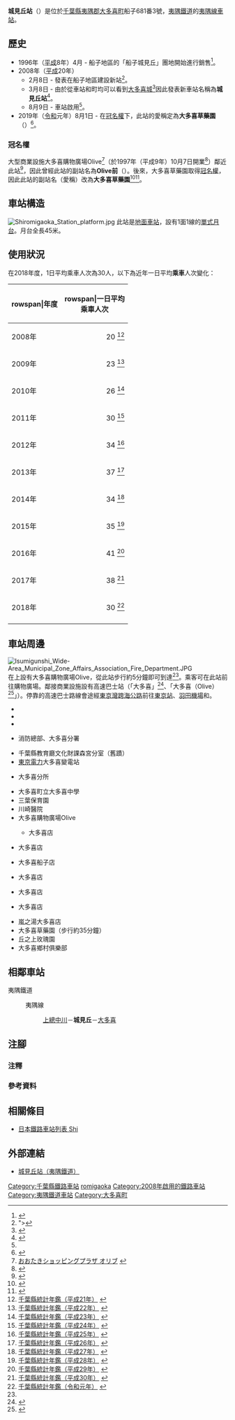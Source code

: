{{NoteTA|G1=Transport
|T=zh-hans:城见丘站;zh-hk:城見丘站;zh-tw:城見丘車站;
|1=zh-hans:城见丘站;zh-hk:城見丘站;zh-tw:城見丘車站;
}}
{{Infobox station
|公司色 = yellow |namecolour = black
|站名 = 城見丘
|圖片 = Shiromigaoka Station entrance.jpg
|圖片說明 = 車站出入口、開業紀念牌（2008年8月13日）
|日文原名 = 城見ヶ丘
|平假名 = しろみがおか
|羅馬拼音 = Shiromigaoka
|副站名 = 大多喜草藥園
|電報略號 = シロ
|所在地 = {{JPN}}[[千葉縣|千葉縣]][[夷隅郡|夷隅郡]][[大多喜町|大多喜町]]船子681番3號
|座標 = {{coord|35|17|30.0|N|140|15|9.4|E|type:railwaystation_region:JP-24|display=inline,title}}
|車站構造 = [[地面車站|地面車站]]
|月台配置 = 1面1線
|啟用年月日 = 2008年（[[平成|平成]]20年）8月9日<ref name="chibanippo200889">{{Cite news|title=経営再建の起爆剤に「城見ケ丘駅」が開業 いすみ鉄道|newspaper={{Translink|ja|千葉日報}}|publisher=千葉日報社|date=2008-08-09}}</ref>
|廢站年月日 = 
|乘客人數 = 30
|上下車人次 = 
|統計年度 = 2018
|轉車 = 
|全寬備註 = [[無人車站|無人車站]]
|adjacent = {{Adjacent stations|system=夷隅鐵道|line=夷隅線|left=上總中川|right=大多喜|note-left=2.8km|note-mid=距離[[大原站_(千葉縣)|大原]]14.7km|note-right=1.1km}}
}}
'''城見丘站'''（{{jpn|j=城見ヶ丘駅|hg=しろみがおかえき|rm=Shiromigaoka eki|f=y}}）是位於[[千葉縣|千葉縣]][[夷隅郡|夷隅郡]][[大多喜町|大多喜町]]船子681番3號，[[夷隅鐵道|夷隅鐵道]]的[[夷隅線|夷隅線]][[鐵路車站|車站]]。

== 歷史 ==
* 1996年（[[平成|平成]]8年）4月 - 船子地區的「船子城見丘」團地開始進行銷售<ref name="chibanippo1996115 ">{{Cite news|title=人口増へ分譲団地造成 大多喜城を一望 「船子城見ケ丘」4月にも募集へ|newspaper={{Translink|ja|千葉日報}}|publisher=千葉日報社|date=1996-01-15}}</ref>{{Refnest|group="注釋"|由於「船子城見丘」可看見[[大多喜城|大多喜城]]，當地風光明美使較高名氣。在1998年（平成10年）1月前，約一半的地方已經售出<ref name="chibanippo1998122 ">{{Cite news|title=風光明美な土地柄に人気 分譲住宅、5割が売約 大多喜町船子城見ケ丘団地|newspaper={{Translink|ja|千葉日報}}|publisher=千葉日報社|date=1998-01-22|language=ja}}</ref>。}}。
* 2008年（[[平成|平成]]20年）
** 2月8日 - 發表在船子地區建設新站<ref name="nikkei20080208">">{{Cite news| last =| first =| coauthors =| title =いすみ鉄道新駅建設、県民から名前を公募| newspaper =[[NIKKEI_NET|NIKKEI NET]]（截至2010年1月10日的互聯網存檔）| location =| pages =| language =ja| publisher =[[日本經濟新聞社|日本經濟新聞社]]| date =2008-02-08| url =http://www.nikkei.co.jp/news/retto/20080208c3b0805e08.html| accessdate =| archiveurl =https://web.archive.org/web/20100110020153/http://www.nikkei.co.jp/news/retto/20080208c3b0805e08.html| archivedate =2010年1月10日| dead-url =no}}</ref>。
** 3月8日 - 由於從車站和町均可以看到[[大多喜城|大多喜城]]<ref name="shiminkaikan">{{Cite web|url=http://www.town.otaki.chiba.jp/new/newstation3.html|title=いすみ鉄道「新駅名称」決まる（截至2008年5月2日的互聯網存檔）|publisher=千葉縣大多喜町|language=ja|accessdate=2016-07-28|archiveurl=https://web.archive.org/web/20080502004102/http://www.town.otaki.chiba.jp/new/newstation3.html|archivedate=2008年5月2日|dead-url=no}}</ref>因此發表新車站名稱為'''城見丘站'''<ref name="chibanippo200839">{{Cite news|title=新駅名は「城見ヶ丘」 いすみ鉄道 大多喜町船子に7月開設|newspaper={{Translink|ja|千葉日報}}|publisher=千葉日報社|date=2008-03-09|language=ja}}</ref>。
** 8月9日 - 車站啟用<ref name="chibanippo200889" />。
* 2019年（[[令和|令和]]元年）8月1日 - 在[[冠名權|冠名權]]下，此站的愛稱定為'''大多喜草藥園'''（{{jpn|j=大多喜ハーブガーデン}}）<ref>{{Cite web|title=いすみ鉄道ネーミングライツ取得のお知らせ|url=https://herbisland.co.jp/info/2720001|website=大多喜ハーブガーデン|accessdate=2019-12-09|language=ja|archive-date=2020-11-27|archive-url=https://web.archive.org/web/20201127132812/https://herbisland.co.jp/info/2720001|dead-url=no}}</ref>。

=== 冠名權 ===
大型商業設施大多喜購物廣場Olive<ref>[http://www.olive-sc.or.jp/ おおたきショッピングプラザ オリブ] {{Wayback|url=http://www.olive-sc.or.jp/ |date=20190730034225 }}{{ja icon}}</ref>（於1997年（平成9年）10月7日開業<ref name="chibanippo1997101">{{Cite news|title=ショッピングプラザ「オリブ」 きょう竣工、7日オープン 地元主導 大多喜町|newspaper={{Translink|ja|千葉日報}}|publisher=千葉日報社|date=1997-10-01|language=ja}}</ref>）鄰近此站<ref name="olive access">{{Cite web|url=http://www.olive-sc.or.jp/access.html|title=アクセスMAP|publisher=おおたきショッピングプラザ オリブ|accessdate=2019-12-15|language=ja|archive-date=2016-04-02|archive-url=https://web.archive.org/web/20160402033633/http://olive-sc.or.jp/access.html|dead-url=no}}</ref>，因此曾經此站的副站名為'''Olive前'''（{{jpn|j=オリブ前}}）。後來，大多喜草藥園取得[[冠名權|冠名權]]，因此此站的副站名（愛稱）改為'''大多喜草藥園'''<ref>{{Cite web|title=路線図 いすみ鉄道株式会社|url=https://www.isumirail.co.jp/route.html|website=www.isumirail.co.jp|accessdate=2019-12-09|language=ja|archive-date=2019-08-24|archive-url=https://web.archive.org/web/20190824075226/https://www.isumirail.co.jp/route.html|dead-url=no}}</ref><ref>{{Cite web|title=ネーミングライツ募集 いすみ鉄道株式会社|url=https://www.isumirail.co.jp/namingrights.html|website=www.isumirail.co.jp|accessdate=2019-12-09|language=ja|archive-date=2019-06-22|archive-url=https://web.archive.org/web/20190622032840/https://www.isumirail.co.jp/namingrights.html|dead-url=no}}</ref>。

== 車站構造 ==
[[File:Shiromigaoka_Station_platform.jpg|thumb]]
此站是[[地面車站|地面車站]]，設有1面1線的[[單式月台|單式月台]]。月台全長45米。

== 使用狀況 ==
在2018年度，1日平均乘車人次為30人，以下為近年一日平均'''乘車'''人次變化：

{| class="wikitable sortable"
|-
!rowspan|年度
!rowspan|一日平均<br>乘車人次
|-
|2008年
|style="text-align:right;"|20 <ref>[http://www.pref.chiba.lg.jp/toukei/toukeidata/nenkan/nenkan-h21/index.html#a11 千葉縣統計年鑑（平成21年）] {{Wayback|url=http://www.pref.chiba.lg.jp/toukei/toukeidata/nenkan/nenkan-h21/index.html#a11 |date=20170830234256 }}{{ja icon}}</ref>
|-
|2009年
|style="text-align:right;"|23 <ref>[http://www.pref.chiba.lg.jp/toukei/toukeidata/nenkan/nenkan-h22/index.html#a11 千葉縣統計年鑑（平成22年）] {{Wayback|url=http://www.pref.chiba.lg.jp/toukei/toukeidata/nenkan/nenkan-h22/index.html#a11 |date=20170830195836 }}{{ja icon}}</ref>
|-
|2010年
|style="text-align:right;"|26 <ref>[http://www.pref.chiba.lg.jp/toukei/toukeidata/nenkan/nenkan-h23/index.html#a11 千葉縣統計年鑑（平成23年）] {{Wayback|url=http://www.pref.chiba.lg.jp/toukei/toukeidata/nenkan/nenkan-h23/index.html#a11 |date=20170830194602 }}{{ja icon}}</ref>
|-
|2011年
|style="text-align:right;"|30 <ref>[http://www.pref.chiba.lg.jp/toukei/toukeidata/nenkan/nenkan-h24/index.html#a11 千葉縣統計年鑑（平成24年）] {{Wayback|url=http://www.pref.chiba.lg.jp/toukei/toukeidata/nenkan/nenkan-h24/index.html#a11 |date=20170830195245 }}{{ja icon}}</ref>
|-
|2012年
|style="text-align:right;"|34 <ref>[http://www.pref.chiba.lg.jp/toukei/toukeidata/nenkan/nenkan-h25/index.html#a11 千葉縣統計年鑑（平成25年）] {{Wayback|url=http://www.pref.chiba.lg.jp/toukei/toukeidata/nenkan/nenkan-h25/index.html#a11 |date=20170830193518 }}{{ja icon}}</ref>
|-
|2013年
|style="text-align:right;"|37 <ref>[http://www.pref.chiba.lg.jp/toukei/toukeidata/nenkan/nenkan-h26/index.html#a11 千葉縣統計年鑑（平成26年）] {{Wayback|url=http://www.pref.chiba.lg.jp/toukei/toukeidata/nenkan/nenkan-h26/index.html#a11 |date=20170811105000 }}{{ja icon}}</ref>
|-
|2014年
|style="text-align:right;"|34 <ref>[http://www.pref.chiba.lg.jp/toukei/toukeidata/nenkan/nenkan-h27/index.html#a11 千葉縣統計年鑑（平成27年）] {{Wayback|url=http://www.pref.chiba.lg.jp/toukei/toukeidata/nenkan/nenkan-h27/index.html#a11 |date=20170811105502 }}{{ja icon}}</ref>
|-
|2015年
|style="text-align:right;"|35 <ref>[http://www.pref.chiba.lg.jp/toukei/toukeidata/nenkan/nenkan-h28/index.html#a11 千葉縣統計年鑑（平成28年）] {{Wayback|url=http://www.pref.chiba.lg.jp/toukei/toukeidata/nenkan/nenkan-h28/index.html#a11 |date=20200424142807 }}{{ja icon}}</ref>
|-
|2016年
|style="text-align:right;"|41 <ref>[http://www.pref.chiba.lg.jp/toukei/toukeidata/nenkan/nenkan-h29/index.html#a11 千葉縣統計年鑑（平成29年）] {{Wayback|url=http://www.pref.chiba.lg.jp/toukei/toukeidata/nenkan/nenkan-h29/index.html#a11 |date=20200424103245 }}{{ja icon}}</ref>
|-
|2017年
|style="text-align:right;"|38 <ref>[http://www.pref.chiba.lg.jp/toukei/toukeidata/nenkan/nenkan-h30/index.html#a11 千葉縣統計年鑑（平成30年）] {{Wayback|url=http://www.pref.chiba.lg.jp/toukei/toukeidata/nenkan/nenkan-h30/index.html#a11 |date=20200424114852 }}{{ja icon}}</ref>
|-
|2018年
|style="text-align:right;"|30 <ref>[https://www.pref.chiba.lg.jp/toukei/toukeidata/nenkan/nenkan-r1/index.html#a11 千葉縣統計年鑑（令和元年）] {{Wayback|url=https://www.pref.chiba.lg.jp/toukei/toukeidata/nenkan/nenkan-r1/index.html#a11 |date=20201208144347 }}{{ja icon}}</ref>
|-
|}

== 車站周邊 ==
[[File:Isumigunshi_Wide-Area_Municipal_Zone_Affairs_Association_Fire_Department.JPG|thumb]]
在{{Translink|ja|国道297号|國道297號}}上設有大多喜購物廣場Olive，從此站步行約5分鐘即可到達<ref name="olive access"/>。乘客可在此站前往購物廣場。鄰接商業設施設有高速巴士站（「大多喜」<ref>{{Cite web|url=http://www.keiseibus.co.jp/noriba/ootaki.html|title=乗り場 大多喜|publisher=京成電鉄|accessdate=2019-12-15|language=ja|archive-date=2020-09-29|archive-url=https://web.archive.org/web/20200929141333/https://www.keiseibus.co.jp/noriba/ootaki.html|dead-url=no}}</ref>、「大多喜（Olive）<ref>{{Cite web|url=http://www.kominato-bus.com/highway/high/ohtaki-haneda.html#noriba|title=大多喜～羽田空港・品川線 のりば案内|publisher=小湊鉄道|accessdate=2019-12-15|language=ja|archive-date=2019-10-02|archive-url=https://web.archive.org/web/20191002220515/http://www.kominato-bus.com/highway/high/ohtaki-haneda.html#noriba|dead-url=no}}</ref>」）。停靠的高速巴士路線會途經[[東京灣跨海公路|東京灣跨海公路]]前往[[東京站|東京站]]、[[東京國際機場|羽田機場]]和{{Translink|ja|SHINAGAWA GOOS|SHINAGAWA GOOS|品川}}。

* {{Translink|ja|国道297号|國道297號}}
* {{Translink|ja|国道465号|國道465號}}
* {{Translink|ja|千葉県道172号大多喜里見線|千葉縣道172號大多喜里見線}}
* {{Translink|ja|夷隅郡市広域市町村圏事務組合|夷隅郡市廣域市町村圈事務組合}}消防總部、大多喜分署
* 千葉縣教育廳文化財課森宮分室（舊{{Translink|ja|千葉県立大多喜女子高等学校|千葉縣立大多喜女子高等學校}}蹟）
* [[東京電力|東京電力]]大多喜變電站
* {{Translink|ja|いすみ農業協同組合|夷隅農業協同組合}}大多喜分所
* 大多喜町立大多喜中學
* 三葉保育園
* 川崎醫院
* 大多喜購物廣場Olive
** {{Translink|ja|いなげや|稻毛屋}}大多喜店
* {{Translink|ja|タカヨシ|高芳 (日本企業)|WakuWaku廣場}}大多喜店
* {{Translink|ja|ウエルシア薬局|Welcia藥局|Welcia}}大多喜船子店
* {{Translink|ja|ナフコ (ホームセンター)|NAFCO|家居廣場NAFCO}}大多喜店
* {{Translink|ja|コメリ|米利|米利Heart&Green}}大多喜店
* {{Translink|ja|しまむら|島村}}大多喜店
* 嵐之湯大多喜店
* 大多喜草藥園（步行約35分鐘）
* 丘之上玫瑰園
* 大多喜鄉村俱樂部

== 相鄰車站 ==
; 夷隅鐵道
: {{Color|yellow|■}}夷隅線
:: [[上總中川站|上總中川]]－'''城見丘'''－[[大多喜站|大多喜]]

== 注腳 ==
=== 注釋 ===
{{Reflist|group="注釋"}}
=== 參考資料 ===
{{Reflist|2}}
== 相關條目 ==
{{commonscat|Shiromigaoka Station}}
* [[日本鐵路車站列表_Shi|日本鐵路車站列表 Shi]]

== 外部連結 ==
* [http://www.isumirail.co.jp/ensen/stations/shiromigaoka/index.html 城見丘站（夷隅鐵道）] {{Wayback|url=http://www.isumirail.co.jp/ensen/stations/shiromigaoka/index.html |date=20111129005903 }} {{ja icon}}
{{coord|display=title}}
{{夷隅線}}
{{DEFAULTSORT:Shiromigaoka}}
[[Category:千葉縣鐵路車站|Category:千葉縣鐵路車站]]
[[Category:日本鐵路車站_Shi|romigaoka]]
[[Category:2008年啟用的鐵路車站|Category:2008年啟用的鐵路車站]]
[[Category:夷隅鐵道車站|Category:夷隅鐵道車站]]
[[Category:大多喜町|Category:大多喜町]]